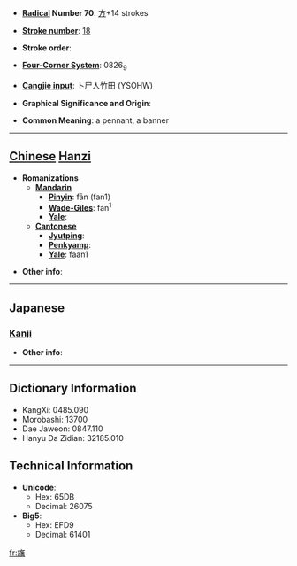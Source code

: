 * '''[[Wiktionary:Chinese radical index| Radical]] Number 70''': [[Wiktionary:Chinese radical index 方|方]]+14 strokes

* '''[[Wiktionary:Chinese total strokes index|Stroke number]]''': [[Wiktionary:Chinese total strokes index 18|18]]

* '''Stroke order''': 

* '''[[Wiktionary:Chinese four corner index|Four-Corner System]]''': 0826<sub>9</sub>

* '''[[Wiktionary:Chinese Cangjie index|Cangjie input]]''': 卜尸人竹田 (YSOHW)

* '''Graphical Significance and Origin''': 

* '''Common Meaning''': a pennant, a banner

----

== [[Chinese]] [[Hanzi]] ==

* '''Romanizations'''
** '''[[Mandarin]]'''
*** '''[[Pinyin]]''': fān (fan1)
*** '''[[Wade-Giles]]''': fan<sup>1</sup>
*** '''[[Yale]]''': 
** '''[[Cantonese]]'''
*** '''[[Jyutping]]''':
*** '''[[Penkyamp]]''': 
*** '''[[Yale]]''': faan1

* '''Other info''': 

----

==Japanese==
===[[Kanji]]===
{{kanji|on readings=[[はん]] (han)|kun readings=[[はた]] (hata)}}

* '''Other info''':  

----

== Dictionary Information ==

* KangXi: 0485.090
* Morobashi: 13700
* Dae Jaweon: 0847.110
* Hanyu Da Zidian: 32185.010

== Technical Information ==

* '''Unicode''':
** Hex: 65DB
** Decimal: 26075
* '''Big5''':
** Hex: EFD9
** Decimal: 61401

[[fr:旛]]